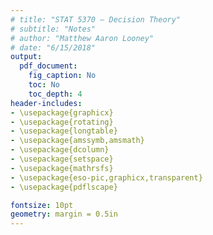 ```yaml
---
# title: "STAT 5370 – Decision Theory"
# subtitle: "Notes"
# author: "Matthew Aaron Looney"
# date: "6/15/2018"
output: 
  pdf_document: 
    fig_caption: No
    toc: No
    toc_depth: 4
header-includes:
- \usepackage{graphicx}
- \usepackage{rotating}
- \usepackage{longtable}
- \usepackage{amssymb,amsmath}
- \usepackage{dcolumn}
- \usepackage{setspace}
- \usepackage{mathrsfs}
- \usepackage{eso-pic,graphicx,transparent}
- \usepackage{pdflscape}

fontsize: 10pt
geometry: margin = 0.5in
---
```



\tiny
\begin{landscape}
\begin{tabular}{ c c c c c c c c c c }
  Distribution & Parameters & CDF & PMF/PDF & Support & Mean & Median & Mode & Variance & MGF \\ \hline \\
  
  Bernoulli & 
  $0<p<1,p\in \mathbb {R}$ &
  ${\displaystyle {\begin{cases}0&{\text{for }}k<0\\1-p&{\text{for }}0\leq k<1\\1&{\text{for }}k\geq 1\end{cases}}}$ & 
  ${\begin{cases}q=(1-p)&{\text{for }}k=0\\p&{\text{for }}k=1\end{cases}}$ & 
  $k\in \{0,1\}$ & 
  $p$ & 
  ${\begin{cases}0&{\text{if }}q>p\\0.5&{\text{if }}q=p\\1&{\text{if }}q<p\end{cases}}$ & 
  ${\begin{cases}0&{\text{if }}q>p\\0,1&{\text{if }}q=p\\1&{\text{if }}q<p\end{cases}}$ & 
  $p(1-p)(=pq)\,$ & 
  $q+pe^{t}\,$  \\ \hline \\
  Binomial & 
  $n \in N_0$; $p \in [o,1]$ & 
  $\textstyle I_{1-p}(n-k,1+k)$ & 
  $\textstyle {n \choose k}\,p^{k}(1-p)^{n-k}$ & 
  $k \in \{0,...,n\}$ & 
  $np$ & 
  $\lfloor np\rfloor or \lceil np\rceil$ & 
  $\lfloor (n+1)p\rfloor or {\displaystyle \lceil (n+1)p\rceil -1}$ & 
  $np(1-p)$ & 
  $(1-p+pe^{t})^{n}\!$ \\ \hline \\
  Poisson & 
  $\lambda > 0$ (real) - rate & 
  ${\frac {\Gamma (\lfloor k+1\rfloor ,\lambda )}{\lfloor k\rfloor !}}$, or ${\displaystyle e^{-\lambda }\sum _{i=0}^{\lfloor k\rfloor }{\frac {\lambda ^{i}}{i!}}\ }$ & 
  ${\displaystyle {\frac {\lambda ^{k}e^{-\lambda }}{k!}}}$ & 
  ${\displaystyle k\in \mathbb {N} \cup \{0\}};$\\ \hline \hline \\
  
  
\end{tabular}
\end{landscape}